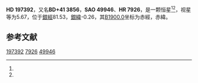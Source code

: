 {{Starbox begin
| name = HD 197392
}}
{{Starbox observe
| epoch = [[J2000.0|J2000.0]]
| constell = {{星座名待查}}<ref name=SIMBAD>{{cite web
 | url=http://simbad.u-strasbg.fr/simbad/sim-id?Ident=HR+7926
 | title=Pulsating variable Star
 | publisher=Centre de Données astronomiques de Strasbourg
 | work=SIMBAD
 | accessdate=2012-07-13
 | archive-date=2019-07-28
 | archive-url=https://web.archive.org/web/20190728090404/http://simbad.u-strasbg.fr/simbad/sim-id%3FIdent%3DHR%2B7926
 }}</ref><ref name=DATA>{{cite web
 | url=http://vizier.u-strasbg.fr/viz-bin/VizieR-5?-out.add=.&-source=5050&-corr=PK=HR&-out.max=9999&HR=7926
 | title=VizieR Detailed Page
 | accessdate=2012-07-13
 | archive-date=2016-03-05
 | archive-url=https://web.archive.org/web/20160305224706/http://vizier.u-strasbg.fr/viz-bin/VizieR-5?-out.add=.&-source=5050&-corr=PK=HR&-out.max=9999&HR=7926
 | dead-url=no
 }}</ref>
| 星官 = 
| ra = {{RA|20|41|56.5}}<ref name=SIMBAD /><ref name=DATA />
| dec = {{DEC|+41|43|1}}<ref name=SIMBAD /><ref name=DATA />
| appmag_v = 5.67<ref name=SIMBAD /><ref name=DATA />
}}
{{Starbox character
| class = B8II-III<ref name=SIMBAD /><ref name=DATA />
| b-v = -0.12<ref name=SIMBAD /><ref name=DATA />
| u-b = -0.45<ref name=SIMBAD /><ref name=DATA />
| r-i = <ref name=SIMBAD /><ref name=DATA />
| variable = 
}}
{{Starbox astrometry
| radial_v = -0.45
| prop_mo_ra = -27
| parallax = 
| p_error = 
}}
{{Starbox catalog
| names =BD+41 3856，[[SAO星表|SAO]] 49946，[[HD星表|HD]] 197392，[[HR星表|HR]] 7926}}
{{Starbox reference |Simbad=HR+7926}}
{{Starbox end}}

'''HD 197392'''，又名'''BD+41 3856'''，'''SAO 49946'''、'''HR 7926'''，是一颗恒星<ref name=SIMBAD /><ref name=DATA />，视星等为5.67，位于[[銀道座標系|銀經]]81.53，[[銀道座標系|銀緯]]-0.26，其[[B1900.0|B1900.0]]坐标为赤經{{RA|20|38|19.7}}，赤緯{{DEC|+41|-0.26|31}}。

== 参考文献 ==
{{reflist}}

{{star-stub}}

[[Category:HD和HDE天體|197392]]
[[Category:HR天體|7926]]
[[Category:SAO天體|49946]]